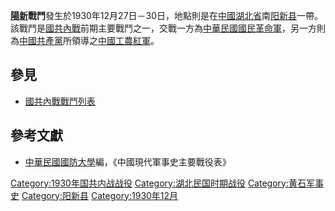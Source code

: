 {{Infobox Military Conflict|
campaign=|
image=|
caption=|
conflict=陽新戰鬥|
date=1930年12月27日－30日|
place=[[中國|中國]]鄂南|
result=共軍攻擊守軍，國軍傷亡百餘人，經過反擊，共軍撤退。|
combatant1=中華民國國民革命軍26師|
combatant2=紅軍| 
commander1=[[劉公篤|劉公篤]]|
commander2=|
strength1=|
strength2=|
casualties1=|
casualties2=|
}}
'''[[陽新|陽新]]戰鬥'''發生於1930年12月27日－30日，地點則是在[[中國|中國]][[湖北省|湖北省]]南[[阳新县|阳新县]]一帶。該戰鬥是[[國共內戰|國共內戰]]前期主要戰鬥之一，交戰一方為[[中華民國|中華民國]][[國民革命軍|國民革命軍]]，另一方則為[[中國共產黨|中國共產黨]]所領導之[[中國工農紅軍|中國工農紅軍]]。
==參見==
*[[國共內戰戰鬥列表|國共內戰戰鬥列表]]
==參考文獻==
*[[中華民國|中華民國]][[國防大學_(臺灣)|國防大學]]編，《中國現代軍事史主要戰役表》

[[Category:1930年国共内战战役|Category:1930年国共内战战役]]
[[Category:湖北民国时期战役|Category:湖北民国时期战役]]
[[Category:黄石军事史|Category:黄石军事史]]
[[Category:阳新县|Category:阳新县]]
[[Category:1930年12月|Category:1930年12月]]